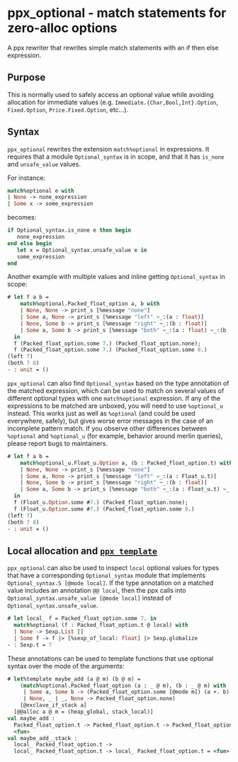 ppx_optional - match statements for zero-alloc options
======================================================

<!--
```ocaml
open Core
```
-->

A ppx rewriter that rewrites simple match statements with an if then
else expression.

Purpose
-------

This is normally used to safely access an optional value while
avoiding allocation for immediate values
(e.g. `Immediate.{Char,Bool,Int}.Option`, `Fixed.Option`,
`Price.Fixed.Option`, etc...).

Syntax
------

`ppx_optional` rewrites the extension `match%optional` in expressions.
It requires that a module `Optional_syntax` is in scope, and that it
has `is_none` and `unsafe_value` values.

For instance:

```ocaml skip
match%optional e with
| None -> none_expression
| Some x -> some_expression
```

becomes:

```ocaml skip
if Optional_syntax.is_none e then begin
   none_expression
end else begin
   let x = Optional_syntax.unsafe_value e in
   some_expression
end
```

Another example with multiple values and inline getting `Optional_syntax` in scope:

```ocaml
# let f a b =
    match%optional.Packed_float_option a, b with
    | None, None -> print_s [%message "none"]
    | Some a, None -> print_s [%message "left" ~_:(a : float)]
    | None, Some b -> print_s [%message "right" ~_:(b : float)]
    | Some a, Some b -> print_s [%message "both" ~_:(a : float) ~_:(b : float)]
  in
  f (Packed_float_option.some 7.) (Packed_float_option.none);
  f (Packed_float_option.some 7.) (Packed_float_option.some 8.)
(left 7)
(both 7 8)
- : unit = ()
```

`ppx_optional` can also find `Optional_syntax` based on the type annotation of
the matched expression, which can be used to match on several values of
different optional types with one `match%optional` expression. If any of the
expressions to be matched are unboxed, you will need to use `%optional_u`
instead. This works just as well as `%optional` (and could be used everywhere,
safely), but gives worse error messages in the case of an incomplete pattern
match. If you observe other differences between `%optional` and `%optional_u`
(for example, behavior around merlin queries), please report bugs to
maintainers.

```ocaml
# let f a b =
    match%optional_u.Float_u.Option a, (b : Packed_float_option.t) with
    | None, None -> print_s [%message "none"]
    | Some a, None -> print_s [%message "left" ~_:(a : Float_u.t)]
    | None, Some b -> print_s [%message "right" ~_:(b : float)]
    | Some a, Some b -> print_s [%message "both" ~_:(a : Float_u.t) ~_:(b : float)]
  in
  f (Float_u.Option.some #7.) (Packed_float_option.none);
  f (Float_u.Option.some #7.) (Packed_float_option.some 8.)
(left 7)
(both 7 8)
- : unit = ()
```

Local allocation and [`ppx_template`](%{root}/ppx/ppx_template/doc/README.mdx)
------------------------------------------------------------------------------

`ppx_optional` can also be used to inspect `local` optional values for types
that have a corresponding `Optional_syntax` module that implements
`Optional_syntax.S [@mode local]`. If the type annotation on a matched value
includes an annotation `@@ local`, then the ppx calls into
`Optional_syntax.unsafe_value [@mode local]` instead of
`Optional_syntax.unsafe_value`.

```ocaml
# let local_ f = Packed_float_option.some 7. in
  match%optional (f : Packed_float_option.t @ local) with
  | None -> Sexp.List []
  | Some f -> f |> [%sexp_of_local: float] |> Sexp.globalize
- : Sexp.t = 7
```

These annotations can be used to template functions that use optional syntax
over the mode of the arguments:

```ocaml
# let%template maybe_add (a @ m) (b @ m) =
    (match%optional.Packed_float_option (a : _ @ m), (b : _ @ m) with
     | Some a, Some b -> (Packed_float_option.some [@mode m]) (a +. b) [@nontail]
     | None, _ | _, None -> Packed_float_option.none)
    [@exclave_if_stack a]
  [@@alloc a @ m = (heap_global, stack_local)]
val maybe_add :
  Packed_float_option.t -> Packed_float_option.t -> Packed_float_option.t =
  <fun>
val maybe_add__stack :
  local_ Packed_float_option.t ->
  local_ Packed_float_option.t -> local_ Packed_float_option.t = <fun>
```
